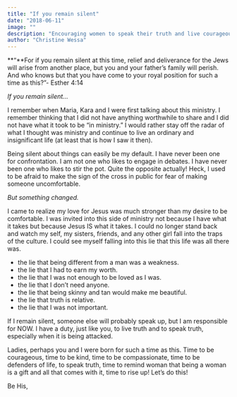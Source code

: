 ```yaml
---
title: "If you remain silent"
date: "2018-06-11"
image: ""
description: "Encouraging women to speak their truth and live courageously, inspired by Esther's story and the call to be defenders of life and truth."
author: "Christine Wessa"
---
```


**“**For if you remain silent at this time, relief and deliverance for the Jews will arise from another place, but you and your father’s family will perish. And who knows but that you have come to your royal position for such a time as this?”- Esther 4:14

_If you remain silent…_

I remember when Maria, Kara and I were first talking about this ministry. I remember thinking that I did not have anything worthwhile to share and I did not have what it took to be “in ministry.” I would rather stay off the radar of what I thought was ministry and continue to live an ordinary and insignificant life (at least that is how I saw it then).

Being silent about things can easily be my default. I have never been one for confrontation. I am not one who likes to engage in debates. I have never been one who likes to stir the pot. Quite the opposite actually! Heck, I used to be afraid to make the sign of the cross in public for fear of making someone uncomfortable.

_But something changed._

I came to realize my love for Jesus was much stronger than my desire to be comfortable. I was invited into this side of ministry not because I have what it takes but because Jesus IS what it takes. I could no longer stand back and watch my self, my sisters, friends, and any other girl fall into the traps of the culture. I could see myself falling into this lie that this life was all there was.

- the lie that being different from a man was a weakness.
- the lie that I had to earn my worth.
- the lie that I was not enough to be loved as I was.
- the lie that I don’t need anyone.
- the lie that being skinny and tan would make me beautiful.
- the lie that truth is relative.
- the lie that I was not important.

If I remain silent, someone else will probably speak up, but I am responsible for NOW. I have a duty, just like you, to live truth and to speak truth, especially when it is being attacked.

Ladies, perhaps you and I were born for such a time as this. Time to be courageous, time to be kind, time to be compassionate, time to be defenders of life, to speak truth, time to remind woman that being a woman is a gift and all that comes with it, time to rise up! Let’s do this!

Be His,
